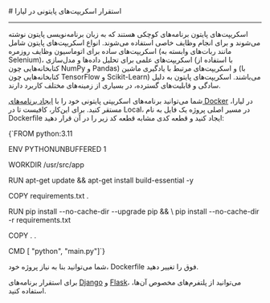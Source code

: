 

<Layout>
<Head>
<title>مستندات استقرار اسکریپت‌های پایتونی  - لیارا</title>
<meta property="og:title" content="مستندات خدمات رایانش ابری لیارا" />
<meta property="og:description" content="مستندات مربوط به نحوه استقرار اسکریپت‌های پایتونی در پلتفرم داکر در لیارا"  />
<meta property="og:image" content="https://files.liara.ir/liara/logos/liara-poster.jpg" />
</Head>
# استقرار اسکریپت‌های پایتونی در لیارا
<hr className="mb-2" />

اسکریپت‌های پایتون برنامه‌های کوچکی هستند که به زبان برنامه‌نویسی پایتون نوشته می‌شوند و برای انجام وظایف خاصی استفاده می‌شوند. انواع اسکریپت‌های پایتون شامل اسکریپت‌های ساده برای اتوماسیون وظایف روزمره (مانند ربات‌های وابسته به Selenium)، اسکریپت‌های علمی برای تحلیل داده‌ها و مدل‌سازی (با استفاده از کتابخانه‌هایی چون NumPy و Pandas) و اسکریپت‌های مرتبط با یادگیری ماشین (با کتابخانه‌هایی چون TensorFlow و Scikit-Learn) می‌باشند. اسکریپت‌های پایتون به دلیل سادگی و قابلیت‌های گسترده، در بسیاری از زمینه‌های مختلف کاربرد دارند.

<div className="h-2" />

شما می‌توانید برنامه‌های اسکریپتی پایتونی خود را با <a href="../../how-tos/create-app" className="text-[#2196f3] ">ایجاد برنامه‌های Docker</a> در لیارا، مستقر کنید.
برای این‌کار، کافیست تا 
در Local، در مسیر اصلی پروژه یک فایل به نام <Important>Dockerfile</Important> ایجاد کنید و قطعه کدی مشابه قطعه کد زیر را در آن قرار دهید:

<div className="h-2" />
<div dir='ltr'>
    <Highlight className="dockerfile">
        {`FROM python:3.11

ENV PYTHONUNBUFFERED 1

WORKDIR /usr/src/app

RUN apt-get update && apt-get install build-essential -y

COPY requirements.txt .

RUN pip install --no-cache-dir --upgrade pip && \\
    pip install --no-cache-dir -r requirements.txt

COPY . .

CMD [ "python", "main.py"]`}
    </Highlight>
</div>
<div className="h-2" />

<Alert variant="info">
<p>
شما می‌توانید بنا به نیاز پروژه خود، <Important>Dockerfile</Important> فوق را تغییر دهید.
</p>
</Alert>

<Alert variant="success">
<p>
برای استقرار برنامه‌های <a href="/paas/django/getting-started" className="text-[#2196f3] ">Django</a> و <a href="/paas/flask/getting-started" className="text-[#2196f3] ">Flask</a>، می‌توانید از پلتفرم‌های مخصوص آن‌ها، استفاده کنید.
</p>
</Alert>

</Layout>